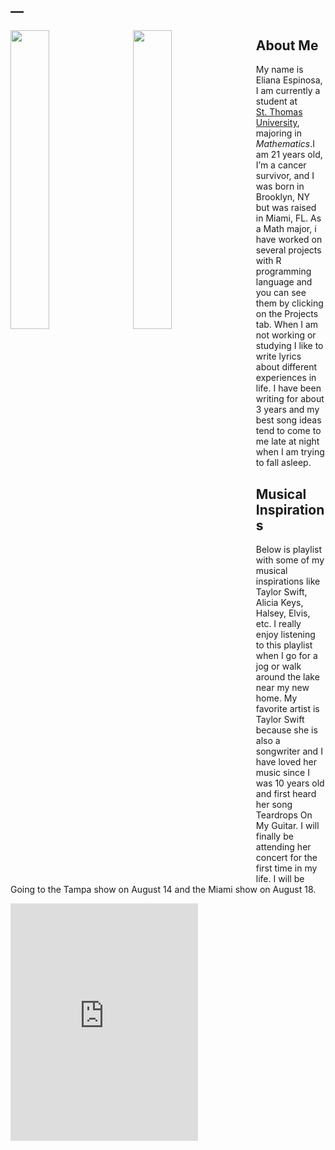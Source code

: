 ---
---

<link rel="stylesheet" href="styles.css" type="text/css">

<img src="eliana_pic.jpg" style="width:35%; margin-right: 20px" align="left">
<img src="eliana_pic.jpg" style="width:35%; margin-right: 20px" align="left">



## About Me

My name is Eliana Espinosa, I am currently a student at [St. Thomas University](https://www.stu.edu), majoring in *Mathematics*.I am 21 years old, I'm a cancer survivor, and I was born in Brooklyn, NY but was raised in Miami, FL. As a Math major, i have worked on several projects with R programming language and you can see them by clicking on the Projects tab. When I am not working or studying I like to write lyrics about different experiences in life. I have been writing for about 3 years  and my best song ideas tend to come to me late at night when I am trying to fall asleep. 

## Musical Inspirations

Below is playlist with some of my musical inspirations like Taylor Swift, Alicia Keys, Halsey, Elvis, etc. I really enjoy listening to this playlist when I go for a jog or walk around the lake near my new home. My favorite artist is Taylor Swift because she is also a songwriter and I have loved her music since I was 10 years old and first heard her song Teardrops On My Guitar. I will finally be attending her concert for the first time in my life. I will be Going to the Tampa show on August 14 and the Miami show on August 18.




<iframe src="https://open.spotify.com/embed/user/224ou2jzwdbezmgjgqhi5443a/playlist/0RqgkR9Yc9sVuVm9mjTzJN" width="300" height="380" frameborder="0" allowtransparency="true" allow="encrypted-media"></iframe>

